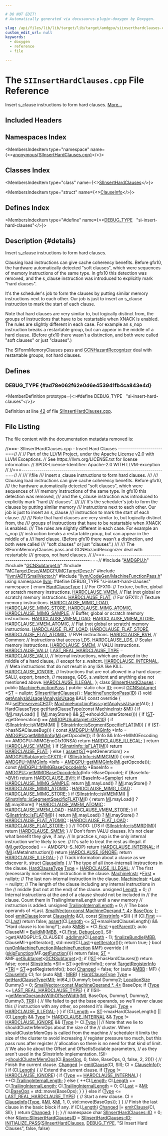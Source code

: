 ```yaml
---

# DO NOT EDIT!
# Automatically generated via docusaurus-plugin-doxygen by Doxygen.

slug: /api/files/lib/lib/target/lib/target/amdgpu/siinserthardclauses-cpp
custom_edit_url: null
keywords:
  - doxygen
  - reference
  - file

---
```





# The `SIInsertHardClauses.cpp` File Reference

<DoxygenPage pluginConfig={pluginConfig}>

Insert s&#95;clause instructions to form hard clauses. <a href="#details">More...</a>

## Included Headers

<IncludesList>
<IncludesListItem
  filePath="AMDGPU.h"
  permalink="/docs/api/files/lib/lib/target/lib/target/amdgpu/amdgpu-h"
  isLocal="true" />
<IncludesListItem
  filePath="GCNSubtarget.h"
  permalink="/docs/api/files/lib/lib/target/lib/target/amdgpu/gcnsubtarget-h"
  isLocal="true" />
<IncludesListItem
  filePath="MCTargetDesc/AMDGPUMCTargetDesc.h"
  permalink="/docs/api/files/lib/lib/target/lib/target/amdgpu/lib/target/amdgpu/mctargetdesc/amdgpumctargetdesc-h"
  isLocal="true" />
<IncludesListItem
  filePath="llvm/ADT/SmallVector.h"
  permalink="/docs/api/files/include/include/llvm/include/llvm/adt/smallvector-h"
  isLocal="true" />
<IncludesListItem
  filePath="llvm/CodeGen/MachineFunctionPass.h"
  permalink="/docs/api/files/include/include/llvm/include/llvm/codegen/machinefunctionpass-h"
  isLocal="true" />
</IncludesList>

## Namespaces Index

<MembersIndex>

<MembersIndexItem
  type="namespace"
  name={<><a href="/docs/api/namespaces/anonymous-siinserthardclauses-cpp-">anonymous&#123;SIInsertHardClauses.cpp&#125;</a></>}>
</MembersIndexItem>

</MembersIndex>

## Classes Index

<MembersIndex>

<MembersIndexItem
  type="class"
  name={<><a href="/docs/api/classes/anonymous-namespace-siinserthardclauses-cpp-/siinserthardclauses">SIInsertHardClauses</a></>}>
</MembersIndexItem>

<MembersIndexItem
  type="struct"
  name={<><a href="/docs/api/structs/anonymous-namespace-siinserthardclauses-cpp-/siinserthardclauses/clauseinfo">ClauseInfo</a></>}>
</MembersIndexItem>

</MembersIndex>

## Defines Index

<MembersIndex>

<MembersIndexItem
  type="#define"
  name={<><a href="#ad78e062f62e0d6e453941fb4ca843e4d">DEBUG&#95;TYPE</a>&nbsp;&nbsp;&nbsp;&quot;si-insert-hard-clauses&quot;</>}>
</MembersIndexItem>

</MembersIndex>

## Description {#details}

Insert s&#95;clause instructions to form hard clauses.

Clausing load instructions can give cache coherency benefits. Before gfx10, the hardware automatically detected &quot;soft clauses&quot;, which were sequences of memory instructions of the same type. In gfx10 this detection was removed, and the s&#95;clause instruction was introduced to explicitly mark &quot;hard
clauses&quot;.

It&#39;s the scheduler&#39;s job to form the clauses by putting similar memory instructions next to each other. Our job is just to insert an s&#95;clause instruction to mark the start of each clause.

Note that hard clauses are very similar to, but logically distinct from, the groups of instructions that have to be restartable when XNACK is enabled. The rules are slightly different in each case. For example an s&#95;nop instruction breaks a restartable group, but can appear in the middle of a hard clause. (Before gfx10 there wasn&#39;t a distinction, and both were called &quot;soft clauses&quot; or just &quot;clauses&quot;.)

The SIFormMemoryClauses pass and <a href="/docs/api/classes/llvm/gcnhazardrecognizer">GCNHazardRecognizer</a> deal with restartable groups, not hard clauses.

<SectionDefinition>

## Defines

### DEBUG&#95;TYPE {#ad78e062f62e0d6e453941fb4ca843e4d}

<MemberDefinition
  prototype={<>#define DEBUG&#95;TYPE&nbsp;&nbsp;&nbsp;&quot;si-insert-hard-clauses&quot;</>}>

Definition at line <a href="#l00042">42</a> of file <a href="/docs/api/files/lib/lib/target/lib/target/amdgpu/siinserthardclauses-cpp">SIInsertHardClauses.cpp</a>.
</MemberDefinition>

</SectionDefinition>

## File Listing

The file content with the documentation metadata removed is:

<ProgramListing>

<Link id="l00001" /><CodeLine lineNumber="1"><Highlight kind="comment">//===- SIInsertHardClauses.cpp - Insert Hard Clauses ----------------------===//</Highlight><Highlight kind="normal"></Highlight></CodeLine>
<Link id="l00002" /><CodeLine lineNumber="2"><Highlight kind="normal"></Highlight><Highlight kind="comment">//</Highlight><Highlight kind="normal"></Highlight></CodeLine>
<Link id="l00003" /><CodeLine lineNumber="3"><Highlight kind="normal"></Highlight><Highlight kind="comment">// Part of the LLVM Project, under the Apache License v2.0 with LLVM Exceptions.</Highlight><Highlight kind="normal"></Highlight></CodeLine>
<Link id="l00004" /><CodeLine lineNumber="4"><Highlight kind="normal"></Highlight><Highlight kind="comment">// See https://llvm.org/LICENSE.txt for license information.</Highlight><Highlight kind="normal"></Highlight></CodeLine>
<Link id="l00005" /><CodeLine lineNumber="5"><Highlight kind="normal"></Highlight><Highlight kind="comment">// SPDX-License-Identifier: Apache-2.0 WITH LLVM-exception</Highlight><Highlight kind="normal"></Highlight></CodeLine>
<Link id="l00006" /><CodeLine lineNumber="6"><Highlight kind="normal"></Highlight><Highlight kind="comment">//</Highlight><Highlight kind="normal"></Highlight></CodeLine>
<Link id="l00007" /><CodeLine lineNumber="7"><Highlight kind="normal"></Highlight><Highlight kind="comment">//===----------------------------------------------------------------------===//</Highlight><Highlight kind="normal"></Highlight></CodeLine>
<Link id="l00008" /><CodeLine lineNumber="8"><Highlight kind="normal"></Highlight><Highlight kind="comment">//</Highlight><Highlight kind="comment"></Highlight></CodeLine>
<Link id="l00009" /><CodeLine lineNumber="9"><Highlight kind="comment">/// \\file</Highlight></CodeLine>
<Link id="l00010" /><CodeLine lineNumber="10"><Highlight kind="comment">/// Insert s&#95;clause instructions to form hard clauses.</Highlight></CodeLine>
<Link id="l00011" /><CodeLine lineNumber="11"><Highlight kind="comment">///</Highlight></CodeLine>
<Link id="l00012" /><CodeLine lineNumber="12"><Highlight kind="comment">/// Clausing load instructions can give cache coherency benefits. Before gfx10,</Highlight></CodeLine>
<Link id="l00013" /><CodeLine lineNumber="13"><Highlight kind="comment">/// the hardware automatically detected &quot;soft clauses&quot;, which were sequences of</Highlight></CodeLine>
<Link id="l00014" /><CodeLine lineNumber="14"><Highlight kind="comment">/// memory instructions of the same type. In gfx10 this detection was removed,</Highlight></CodeLine>
<Link id="l00015" /><CodeLine lineNumber="15"><Highlight kind="comment">/// and the s&#95;clause instruction was introduced to explicitly mark &quot;hard</Highlight></CodeLine>
<Link id="l00016" /><CodeLine lineNumber="16"><Highlight kind="comment">/// clauses&quot;.</Highlight></CodeLine>
<Link id="l00017" /><CodeLine lineNumber="17"><Highlight kind="comment">///</Highlight></CodeLine>
<Link id="l00018" /><CodeLine lineNumber="18"><Highlight kind="comment">/// It&#39;s the scheduler&#39;s job to form the clauses by putting similar memory</Highlight></CodeLine>
<Link id="l00019" /><CodeLine lineNumber="19"><Highlight kind="comment">/// instructions next to each other. Our job is just to insert an s&#95;clause</Highlight></CodeLine>
<Link id="l00020" /><CodeLine lineNumber="20"><Highlight kind="comment">/// instruction to mark the start of each clause.</Highlight></CodeLine>
<Link id="l00021" /><CodeLine lineNumber="21"><Highlight kind="comment">///</Highlight></CodeLine>
<Link id="l00022" /><CodeLine lineNumber="22"><Highlight kind="comment">/// Note that hard clauses are very similar to, but logically distinct from, the</Highlight></CodeLine>
<Link id="l00023" /><CodeLine lineNumber="23"><Highlight kind="comment">/// groups of instructions that have to be restartable when XNACK is enabled.</Highlight></CodeLine>
<Link id="l00024" /><CodeLine lineNumber="24"><Highlight kind="comment">/// The rules are slightly different in each case. For example an s&#95;nop</Highlight></CodeLine>
<Link id="l00025" /><CodeLine lineNumber="25"><Highlight kind="comment">/// instruction breaks a restartable group, but can appear in the middle of a</Highlight></CodeLine>
<Link id="l00026" /><CodeLine lineNumber="26"><Highlight kind="comment">/// hard clause. (Before gfx10 there wasn&#39;t a distinction, and both were called</Highlight></CodeLine>
<Link id="l00027" /><CodeLine lineNumber="27"><Highlight kind="comment">/// &quot;soft clauses&quot; or just &quot;clauses&quot;.)</Highlight></CodeLine>
<Link id="l00028" /><CodeLine lineNumber="28"><Highlight kind="comment">///</Highlight></CodeLine>
<Link id="l00029" /><CodeLine lineNumber="29"><Highlight kind="comment">/// The SIFormMemoryClauses pass and GCNHazardRecognizer deal with restartable</Highlight></CodeLine>
<Link id="l00030" /><CodeLine lineNumber="30"><Highlight kind="comment">/// groups, not hard clauses.</Highlight><Highlight kind="normal"></Highlight></CodeLine>
<Link id="l00031" /><CodeLine lineNumber="31"><Highlight kind="normal"></Highlight><Highlight kind="comment">//</Highlight><Highlight kind="normal"></Highlight></CodeLine>
<Link id="l00032" /><CodeLine lineNumber="32"><Highlight kind="normal"></Highlight><Highlight kind="comment">//===----------------------------------------------------------------------===//</Highlight><Highlight kind="normal"></Highlight></CodeLine>
<Link id="l00033" /><CodeLine lineNumber="33"><Highlight kind="normal"></Highlight></CodeLine>
<Link id="l00034" /><CodeLine lineNumber="34"><Highlight kind="normal"></Highlight><Highlight kind="preprocessor">#include &quot;<a href="/docs/api/files/lib/lib/target/lib/target/amdgpu/amdgpu-h">AMDGPU.h</a>&quot;</Highlight><Highlight kind="normal"></Highlight></CodeLine>
<Link id="l00035" /><CodeLine lineNumber="35"><Highlight kind="normal"></Highlight><Highlight kind="preprocessor">#include &quot;<a href="/docs/api/files/lib/lib/target/lib/target/amdgpu/gcnsubtarget-h">GCNSubtarget.h</a>&quot;</Highlight><Highlight kind="normal"></Highlight></CodeLine>
<Link id="l00036" /><CodeLine lineNumber="36"><Highlight kind="normal"></Highlight><Highlight kind="preprocessor">#include &quot;<a href="/docs/api/files/lib/lib/target/lib/target/amdgpu/lib/target/amdgpu/mctargetdesc/amdgpumctargetdesc-h">MCTargetDesc/AMDGPUMCTargetDesc.h</a>&quot;</Highlight><Highlight kind="normal"></Highlight></CodeLine>
<Link id="l00037" /><CodeLine lineNumber="37"><Highlight kind="normal"></Highlight><Highlight kind="preprocessor">#include &quot;<a href="/docs/api/files/include/include/llvm/include/llvm/adt/smallvector-h">llvm/ADT/SmallVector.h</a>&quot;</Highlight><Highlight kind="normal"></Highlight></CodeLine>
<Link id="l00038" /><CodeLine lineNumber="38"><Highlight kind="normal"></Highlight><Highlight kind="preprocessor">#include &quot;<a href="/docs/api/files/include/include/llvm/include/llvm/codegen/machinefunctionpass-h">llvm/CodeGen/MachineFunctionPass.h</a>&quot;</Highlight><Highlight kind="normal"></Highlight></CodeLine>
<Link id="l00039" /><CodeLine lineNumber="39"><Highlight kind="normal"></Highlight></CodeLine>
<Link id="l00040" /><CodeLine lineNumber="40"><Highlight kind="normal"></Highlight><Highlight kind="keyword">using namespace </Highlight><Highlight kind="normal"><a href="/docs/api/namespaces/llvm">llvm</a>;</Highlight></CodeLine>
<Link id="l00041" /><CodeLine lineNumber="41"><Highlight kind="normal"></Highlight></CodeLine>
<Link id="l00042" /><CodeLine lineNumber="42" lineLink="#ad78e062f62e0d6e453941fb4ca843e4d"><Highlight kind="normal"></Highlight><Highlight kind="preprocessor">#define DEBUG&#95;TYPE &quot;si-insert-hard-clauses&quot;</Highlight><Highlight kind="normal"></Highlight></CodeLine>
<Link id="l00043" /><CodeLine lineNumber="43"><Highlight kind="normal"></Highlight></CodeLine>
<Link id="l00044" /><CodeLine lineNumber="44" lineLink="/docs/api/namespaces/anonymous-siinserthardclauses-cpp-"><Highlight kind="normal"></Highlight><Highlight kind="keyword">namespace </Highlight><Highlight kind="normal">&#123;</Highlight></CodeLine>
<Link id="l00045" /><CodeLine lineNumber="45"><Highlight kind="normal"></Highlight></CodeLine>
<Link id="l00046" /><CodeLine lineNumber="46" lineLink="/docs/api/namespaces/anonymous-siinserthardclauses-cpp-/#a05f3bd1f05d10f71d36966379038c069"><Highlight kind="normal"></Highlight><Highlight kind="keyword">enum</Highlight><Highlight kind="normal"> <a href="/docs/api/namespaces/anonymous-siinserthardclauses-cpp-/#a05f3bd1f05d10f71d36966379038c069">HardClauseType</a> &#123;</Highlight></CodeLine>
<Link id="l00047" /><CodeLine lineNumber="47"><Highlight kind="normal">  </Highlight><Highlight kind="comment">// For GFX10:</Highlight><Highlight kind="normal"></Highlight></CodeLine>
<Link id="l00048" /><CodeLine lineNumber="48"><Highlight kind="normal"></Highlight></CodeLine>
<Link id="l00049" /><CodeLine lineNumber="49"><Highlight kind="normal">  </Highlight><Highlight kind="comment">// Texture, buffer, global or scratch memory instructions.</Highlight><Highlight kind="normal"></Highlight></CodeLine>
<Link id="l00050" /><CodeLine lineNumber="50" lineLink="/docs/api/namespaces/anonymous-siinserthardclauses-cpp-/#a05f3bd1f05d10f71d36966379038c069a83b1919d3ea219e494e166eed0a62507"><Highlight kind="normal">  <a href="/docs/api/namespaces/anonymous-siinserthardclauses-cpp-/#a05f3bd1f05d10f71d36966379038c069a83b1919d3ea219e494e166eed0a62507">HARDCLAUSE&#95;VMEM</a>,</Highlight></CodeLine>
<Link id="l00051" /><CodeLine lineNumber="51"><Highlight kind="normal">  </Highlight><Highlight kind="comment">// Flat (not global or scratch) memory instructions.</Highlight><Highlight kind="normal"></Highlight></CodeLine>
<Link id="l00052" /><CodeLine lineNumber="52" lineLink="/docs/api/namespaces/anonymous-siinserthardclauses-cpp-/#a05f3bd1f05d10f71d36966379038c069a2048a0d417f5ca118585aa677108a1f6"><Highlight kind="normal">  <a href="/docs/api/namespaces/anonymous-siinserthardclauses-cpp-/#a05f3bd1f05d10f71d36966379038c069a2048a0d417f5ca118585aa677108a1f6">HARDCLAUSE&#95;FLAT</a>,</Highlight></CodeLine>
<Link id="l00053" /><CodeLine lineNumber="53"><Highlight kind="normal"></Highlight></CodeLine>
<Link id="l00054" /><CodeLine lineNumber="54"><Highlight kind="normal">  </Highlight><Highlight kind="comment">// For GFX11:</Highlight><Highlight kind="normal"></Highlight></CodeLine>
<Link id="l00055" /><CodeLine lineNumber="55"><Highlight kind="normal"></Highlight></CodeLine>
<Link id="l00056" /><CodeLine lineNumber="56"><Highlight kind="normal">  </Highlight><Highlight kind="comment">// Texture memory instructions.</Highlight><Highlight kind="normal"></Highlight></CodeLine>
<Link id="l00057" /><CodeLine lineNumber="57" lineLink="/docs/api/namespaces/anonymous-siinserthardclauses-cpp-/#a05f3bd1f05d10f71d36966379038c069a87e689d02037e6e22319a88e6cf48630"><Highlight kind="normal">  <a href="/docs/api/namespaces/anonymous-siinserthardclauses-cpp-/#a05f3bd1f05d10f71d36966379038c069a87e689d02037e6e22319a88e6cf48630">HARDCLAUSE&#95;MIMG&#95;LOAD</a>,</Highlight></CodeLine>
<Link id="l00058" /><CodeLine lineNumber="58" lineLink="/docs/api/namespaces/anonymous-siinserthardclauses-cpp-/#a05f3bd1f05d10f71d36966379038c069ad64067111248180877730cbba70fb666"><Highlight kind="normal">  <a href="/docs/api/namespaces/anonymous-siinserthardclauses-cpp-/#a05f3bd1f05d10f71d36966379038c069ad64067111248180877730cbba70fb666">HARDCLAUSE&#95;MIMG&#95;STORE</a>,</Highlight></CodeLine>
<Link id="l00059" /><CodeLine lineNumber="59" lineLink="/docs/api/namespaces/anonymous-siinserthardclauses-cpp-/#a05f3bd1f05d10f71d36966379038c069ae21a976d427e10ea065829c3f536c159"><Highlight kind="normal">  <a href="/docs/api/namespaces/anonymous-siinserthardclauses-cpp-/#a05f3bd1f05d10f71d36966379038c069ae21a976d427e10ea065829c3f536c159">HARDCLAUSE&#95;MIMG&#95;ATOMIC</a>,</Highlight></CodeLine>
<Link id="l00060" /><CodeLine lineNumber="60" lineLink="/docs/api/namespaces/anonymous-siinserthardclauses-cpp-/#a05f3bd1f05d10f71d36966379038c069a9dbe1ee4adb05da41676cbdcb2bd839c"><Highlight kind="normal">  <a href="/docs/api/namespaces/anonymous-siinserthardclauses-cpp-/#a05f3bd1f05d10f71d36966379038c069a9dbe1ee4adb05da41676cbdcb2bd839c">HARDCLAUSE&#95;MIMG&#95;SAMPLE</a>,</Highlight></CodeLine>
<Link id="l00061" /><CodeLine lineNumber="61"><Highlight kind="normal">  </Highlight><Highlight kind="comment">// Buffer, global or scratch memory instructions.</Highlight><Highlight kind="normal"></Highlight></CodeLine>
<Link id="l00062" /><CodeLine lineNumber="62" lineLink="/docs/api/namespaces/anonymous-siinserthardclauses-cpp-/#a05f3bd1f05d10f71d36966379038c069aba6f61d790b25012f8962eaf02b58828"><Highlight kind="normal">  <a href="/docs/api/namespaces/anonymous-siinserthardclauses-cpp-/#a05f3bd1f05d10f71d36966379038c069aba6f61d790b25012f8962eaf02b58828">HARDCLAUSE&#95;VMEM&#95;LOAD</a>,</Highlight></CodeLine>
<Link id="l00063" /><CodeLine lineNumber="63" lineLink="/docs/api/namespaces/anonymous-siinserthardclauses-cpp-/#a05f3bd1f05d10f71d36966379038c069a640c5815611ac5e01e14c7756e400dc4"><Highlight kind="normal">  <a href="/docs/api/namespaces/anonymous-siinserthardclauses-cpp-/#a05f3bd1f05d10f71d36966379038c069a640c5815611ac5e01e14c7756e400dc4">HARDCLAUSE&#95;VMEM&#95;STORE</a>,</Highlight></CodeLine>
<Link id="l00064" /><CodeLine lineNumber="64" lineLink="/docs/api/namespaces/anonymous-siinserthardclauses-cpp-/#a05f3bd1f05d10f71d36966379038c069acc5b88fae0184e29515afa49857aea0b"><Highlight kind="normal">  <a href="/docs/api/namespaces/anonymous-siinserthardclauses-cpp-/#a05f3bd1f05d10f71d36966379038c069acc5b88fae0184e29515afa49857aea0b">HARDCLAUSE&#95;VMEM&#95;ATOMIC</a>,</Highlight></CodeLine>
<Link id="l00065" /><CodeLine lineNumber="65"><Highlight kind="normal">  </Highlight><Highlight kind="comment">// Flat (not global or scratch) memory instructions.</Highlight><Highlight kind="normal"></Highlight></CodeLine>
<Link id="l00066" /><CodeLine lineNumber="66" lineLink="/docs/api/namespaces/anonymous-siinserthardclauses-cpp-/#a05f3bd1f05d10f71d36966379038c069ad7f93e83f48b8eff8cc5034211751168"><Highlight kind="normal">  <a href="/docs/api/namespaces/anonymous-siinserthardclauses-cpp-/#a05f3bd1f05d10f71d36966379038c069ad7f93e83f48b8eff8cc5034211751168">HARDCLAUSE&#95;FLAT&#95;LOAD</a>,</Highlight></CodeLine>
<Link id="l00067" /><CodeLine lineNumber="67" lineLink="/docs/api/namespaces/anonymous-siinserthardclauses-cpp-/#a05f3bd1f05d10f71d36966379038c069abbb43b3b8e5e6bb7e44ddf57e1479ee8"><Highlight kind="normal">  <a href="/docs/api/namespaces/anonymous-siinserthardclauses-cpp-/#a05f3bd1f05d10f71d36966379038c069abbb43b3b8e5e6bb7e44ddf57e1479ee8">HARDCLAUSE&#95;FLAT&#95;STORE</a>,</Highlight></CodeLine>
<Link id="l00068" /><CodeLine lineNumber="68" lineLink="/docs/api/namespaces/anonymous-siinserthardclauses-cpp-/#a05f3bd1f05d10f71d36966379038c069a31e12b3d5d143c73c795c28ee862455e"><Highlight kind="normal">  <a href="/docs/api/namespaces/anonymous-siinserthardclauses-cpp-/#a05f3bd1f05d10f71d36966379038c069a31e12b3d5d143c73c795c28ee862455e">HARDCLAUSE&#95;FLAT&#95;ATOMIC</a>,</Highlight></CodeLine>
<Link id="l00069" /><CodeLine lineNumber="69"><Highlight kind="normal">  </Highlight><Highlight kind="comment">// BVH instructions.</Highlight><Highlight kind="normal"></Highlight></CodeLine>
<Link id="l00070" /><CodeLine lineNumber="70" lineLink="/docs/api/namespaces/anonymous-siinserthardclauses-cpp-/#a05f3bd1f05d10f71d36966379038c069a297f1ff83f801be031a1ae6ed417b24c"><Highlight kind="normal">  <a href="/docs/api/namespaces/anonymous-siinserthardclauses-cpp-/#a05f3bd1f05d10f71d36966379038c069a297f1ff83f801be031a1ae6ed417b24c">HARDCLAUSE&#95;BVH</a>,</Highlight></CodeLine>
<Link id="l00071" /><CodeLine lineNumber="71"><Highlight kind="normal"></Highlight></CodeLine>
<Link id="l00072" /><CodeLine lineNumber="72"><Highlight kind="normal">  </Highlight><Highlight kind="comment">// Common:</Highlight><Highlight kind="normal"></Highlight></CodeLine>
<Link id="l00073" /><CodeLine lineNumber="73"><Highlight kind="normal"></Highlight></CodeLine>
<Link id="l00074" /><CodeLine lineNumber="74"><Highlight kind="normal">  </Highlight><Highlight kind="comment">// Instructions that access LDS.</Highlight><Highlight kind="normal"></Highlight></CodeLine>
<Link id="l00075" /><CodeLine lineNumber="75" lineLink="/docs/api/namespaces/anonymous-siinserthardclauses-cpp-/#a05f3bd1f05d10f71d36966379038c069adce9eb878dc1bda8effc496d27b67fba"><Highlight kind="normal">  <a href="/docs/api/namespaces/anonymous-siinserthardclauses-cpp-/#a05f3bd1f05d10f71d36966379038c069adce9eb878dc1bda8effc496d27b67fba">HARDCLAUSE&#95;LDS</a>,</Highlight></CodeLine>
<Link id="l00076" /><CodeLine lineNumber="76"><Highlight kind="normal">  </Highlight><Highlight kind="comment">// Scalar memory instructions.</Highlight><Highlight kind="normal"></Highlight></CodeLine>
<Link id="l00077" /><CodeLine lineNumber="77" lineLink="/docs/api/namespaces/anonymous-siinserthardclauses-cpp-/#a05f3bd1f05d10f71d36966379038c069acacf443c4f72d8ee8fdf0b1c52b771f0"><Highlight kind="normal">  <a href="/docs/api/namespaces/anonymous-siinserthardclauses-cpp-/#a05f3bd1f05d10f71d36966379038c069acacf443c4f72d8ee8fdf0b1c52b771f0">HARDCLAUSE&#95;SMEM</a>,</Highlight></CodeLine>
<Link id="l00078" /><CodeLine lineNumber="78"><Highlight kind="normal">  </Highlight><Highlight kind="comment">// VALU instructions.</Highlight><Highlight kind="normal"></Highlight></CodeLine>
<Link id="l00079" /><CodeLine lineNumber="79" lineLink="/docs/api/namespaces/anonymous-siinserthardclauses-cpp-/#a05f3bd1f05d10f71d36966379038c069ad6f5686d4a5239d6c0cf49f0a54b4763"><Highlight kind="normal">  <a href="/docs/api/namespaces/anonymous-siinserthardclauses-cpp-/#a05f3bd1f05d10f71d36966379038c069ad6f5686d4a5239d6c0cf49f0a54b4763">HARDCLAUSE&#95;VALU</a>,</Highlight></CodeLine>
<Link id="l00080" /><CodeLine lineNumber="80" lineLink="/docs/api/namespaces/anonymous-siinserthardclauses-cpp-/#a05f3bd1f05d10f71d36966379038c069a864a2b458251ad286c4eb3769fe46efa"><Highlight kind="normal">  <a href="/docs/api/namespaces/anonymous-siinserthardclauses-cpp-/#a05f3bd1f05d10f71d36966379038c069a864a2b458251ad286c4eb3769fe46efa">LAST&#95;REAL&#95;HARDCLAUSE&#95;TYPE</a> = <a href="/docs/api/namespaces/anonymous-siinserthardclauses-cpp-/#a05f3bd1f05d10f71d36966379038c069ad6f5686d4a5239d6c0cf49f0a54b4763">HARDCLAUSE&#95;VALU</a>,</Highlight></CodeLine>
<Link id="l00081" /><CodeLine lineNumber="81"><Highlight kind="normal"></Highlight></CodeLine>
<Link id="l00082" /><CodeLine lineNumber="82"><Highlight kind="normal">  </Highlight><Highlight kind="comment">// Internal instructions, which are allowed in the middle of a hard clause,</Highlight><Highlight kind="normal"></Highlight></CodeLine>
<Link id="l00083" /><CodeLine lineNumber="83"><Highlight kind="normal">  </Highlight><Highlight kind="comment">// except for s&#95;waitcnt.</Highlight><Highlight kind="normal"></Highlight></CodeLine>
<Link id="l00084" /><CodeLine lineNumber="84" lineLink="/docs/api/namespaces/anonymous-siinserthardclauses-cpp-/#a05f3bd1f05d10f71d36966379038c069ab10feb7cd6ab6000a34957e10296bd8c"><Highlight kind="normal">  <a href="/docs/api/namespaces/anonymous-siinserthardclauses-cpp-/#a05f3bd1f05d10f71d36966379038c069ab10feb7cd6ab6000a34957e10296bd8c">HARDCLAUSE&#95;INTERNAL</a>,</Highlight></CodeLine>
<Link id="l00085" /><CodeLine lineNumber="85"><Highlight kind="normal">  </Highlight><Highlight kind="comment">// Meta instructions that do not result in any ISA like KILL.</Highlight><Highlight kind="normal"></Highlight></CodeLine>
<Link id="l00086" /><CodeLine lineNumber="86" lineLink="/docs/api/namespaces/anonymous-siinserthardclauses-cpp-/#a05f3bd1f05d10f71d36966379038c069a161c9387aef0690f84572531f07239bd"><Highlight kind="normal">  <a href="/docs/api/namespaces/anonymous-siinserthardclauses-cpp-/#a05f3bd1f05d10f71d36966379038c069a161c9387aef0690f84572531f07239bd">HARDCLAUSE&#95;IGNORE</a>,</Highlight></CodeLine>
<Link id="l00087" /><CodeLine lineNumber="87"><Highlight kind="normal">  </Highlight><Highlight kind="comment">// Instructions that are not allowed in a hard clause: SALU, export, branch,</Highlight><Highlight kind="normal"></Highlight></CodeLine>
<Link id="l00088" /><CodeLine lineNumber="88"><Highlight kind="normal">  </Highlight><Highlight kind="comment">// message, GDS, s&#95;waitcnt and anything else not mentioned above.</Highlight><Highlight kind="normal"></Highlight></CodeLine>
<Link id="l00089" /><CodeLine lineNumber="89" lineLink="/docs/api/namespaces/anonymous-siinserthardclauses-cpp-/#a05f3bd1f05d10f71d36966379038c069aa5be04416de1c7632343fd7d93b37d4d"><Highlight kind="normal">  <a href="/docs/api/namespaces/anonymous-siinserthardclauses-cpp-/#a05f3bd1f05d10f71d36966379038c069aa5be04416de1c7632343fd7d93b37d4d">HARDCLAUSE&#95;ILLEGAL</a>,</Highlight></CodeLine>
<Link id="l00090" /><CodeLine lineNumber="90"><Highlight kind="normal">&#125;;</Highlight></CodeLine>
<Link id="l00091" /><CodeLine lineNumber="91"><Highlight kind="normal"></Highlight></CodeLine>
<Link id="l00092" /><CodeLine lineNumber="92" lineLink="/docs/api/classes/anonymous-namespace-siinserthardclauses-cpp-/siinserthardclauses"><Highlight kind="normal"></Highlight><Highlight kind="keyword">class </Highlight><Highlight kind="normal"><a href="/docs/api/classes/anonymous-namespace-siinserthardclauses-cpp-/siinserthardclauses/#adf3ebefc71e2c76b471b71ec7ef5d2e7">SIInsertHardClauses</a> : </Highlight><Highlight kind="keyword">public</Highlight><Highlight kind="normal"> <a href="/docs/api/classes/llvm/machinefunctionpass/#a29c81d2386f4a727c6d33413807530c8">MachineFunctionPass</a> &#123;</Highlight></CodeLine>
<Link id="l00093" /><CodeLine lineNumber="93"><Highlight kind="normal"></Highlight><Highlight kind="keyword">public</Highlight><Highlight kind="normal">:</Highlight></CodeLine>
<Link id="l00094" /><CodeLine lineNumber="94" lineLink="/docs/api/classes/anonymous-namespace-siinserthardclauses-cpp-/siinserthardclauses/#a04b2541bf242d9ab3c96bf2b02544880"><Highlight kind="normal">  </Highlight><Highlight kind="keyword">static</Highlight><Highlight kind="normal"> </Highlight><Highlight kind="keywordtype">char</Highlight><Highlight kind="normal"> <a href="/docs/api/classes/anonymous-namespace-siinserthardclauses-cpp-/siinserthardclauses/#a04b2541bf242d9ab3c96bf2b02544880">ID</a>;</Highlight></CodeLine>
<Link id="l00095" /><CodeLine lineNumber="95" lineLink="/docs/api/classes/anonymous-namespace-siinserthardclauses-cpp-/siinserthardclauses/#afdd1c4e7a7b1c4becde4df5ca8fd424f"><Highlight kind="normal">  </Highlight><Highlight kind="keyword">const</Highlight><Highlight kind="normal"> <a href="/docs/api/classes/llvm/gcnsubtarget">GCNSubtarget</a> &#42;<a href="/docs/api/classes/anonymous-namespace-siinserthardclauses-cpp-/siinserthardclauses/#afdd1c4e7a7b1c4becde4df5ca8fd424f">ST</a> = </Highlight><Highlight kind="keyword">nullptr</Highlight><Highlight kind="normal">;</Highlight></CodeLine>
<Link id="l00096" /><CodeLine lineNumber="96"><Highlight kind="normal"></Highlight></CodeLine>
<Link id="l00097" /><CodeLine lineNumber="97" lineLink="/docs/api/classes/anonymous-namespace-siinserthardclauses-cpp-/siinserthardclauses/#adf3ebefc71e2c76b471b71ec7ef5d2e7"><Highlight kind="normal">  <a href="/docs/api/classes/anonymous-namespace-siinserthardclauses-cpp-/siinserthardclauses/#adf3ebefc71e2c76b471b71ec7ef5d2e7">SIInsertHardClauses</a>() : <a href="/docs/api/classes/llvm/machinefunctionpass/#a29c81d2386f4a727c6d33413807530c8">MachineFunctionPass</a>(<a href="/docs/api/classes/anonymous-namespace-siinserthardclauses-cpp-/siinserthardclauses/#a04b2541bf242d9ab3c96bf2b02544880">ID</a>) &#123;&#125;</Highlight></CodeLine>
<Link id="l00098" /><CodeLine lineNumber="98"><Highlight kind="normal"></Highlight></CodeLine>
<Link id="l00099" /><CodeLine lineNumber="99" lineLink="/docs/api/classes/anonymous-namespace-siinserthardclauses-cpp-/siinserthardclauses/#a7bb312e7b09ff030930708b97628fa7f"><Highlight kind="normal">  </Highlight><Highlight kind="keywordtype">void</Highlight><Highlight kind="normal"> <a href="/docs/api/classes/anonymous-namespace-siinserthardclauses-cpp-/siinserthardclauses/#a7bb312e7b09ff030930708b97628fa7f">getAnalysisUsage</a>(<a href="/docs/api/classes/llvm/analysisusage">AnalysisUsage</a> &amp;AU)</Highlight><Highlight kind="keyword"> const override </Highlight><Highlight kind="normal">&#123;</Highlight></CodeLine>
<Link id="l00100" /><CodeLine lineNumber="100"><Highlight kind="normal">    AU.<a href="/docs/api/classes/llvm/analysisusage/#af11a6ebf7ab3c388234cb6d5378439a3">setPreservesCFG</a>();</Highlight></CodeLine>
<Link id="l00101" /><CodeLine lineNumber="101"><Highlight kind="normal">    <a href="/docs/api/classes/llvm/machinefunctionpass/#a864fd57b4304ef933b3281d0ef85a88e">MachineFunctionPass::getAnalysisUsage</a>(AU);</Highlight></CodeLine>
<Link id="l00102" /><CodeLine lineNumber="102"><Highlight kind="normal">  &#125;</Highlight></CodeLine>
<Link id="l00103" /><CodeLine lineNumber="103"><Highlight kind="normal"></Highlight></CodeLine>
<Link id="l00104" /><CodeLine lineNumber="104" lineLink="/docs/api/classes/anonymous-namespace-siinserthardclauses-cpp-/siinserthardclauses/#a10d3dc29c5b795204cec9fe33433f1cc"><Highlight kind="normal">  <a href="/docs/api/namespaces/anonymous-siinserthardclauses-cpp-/#a05f3bd1f05d10f71d36966379038c069">HardClauseType</a> <a href="/docs/api/classes/anonymous-namespace-siinserthardclauses-cpp-/siinserthardclauses/#a10d3dc29c5b795204cec9fe33433f1cc">getHardClauseType</a>(</Highlight><Highlight kind="keyword">const</Highlight><Highlight kind="normal"> <a href="/docs/api/classes/llvm/machineinstr">MachineInstr</a> &amp;<a href="/docs/api/files/lib/lib/codegen/lib/codegen/globalisel/irtranslator-cpp/#abe44dfdea65b4f7e11e0a608ab708b76">MI</a>) &#123;</Highlight></CodeLine>
<Link id="l00105" /><CodeLine lineNumber="105"><Highlight kind="normal">    </Highlight><Highlight kind="keywordflow">if</Highlight><Highlight kind="normal"> (<a href="/docs/api/files/lib/lib/codegen/lib/codegen/globalisel/irtranslator-cpp/#abe44dfdea65b4f7e11e0a608ab708b76">MI</a>.mayLoad() || (<a href="/docs/api/files/lib/lib/codegen/lib/codegen/globalisel/irtranslator-cpp/#abe44dfdea65b4f7e11e0a608ab708b76">MI</a>.mayStore() &amp;&amp; <a href="/docs/api/classes/anonymous-namespace-siinserthardclauses-cpp-/siinserthardclauses/#afdd1c4e7a7b1c4becde4df5ca8fd424f">ST</a>-&gt;shouldClusterStores())) &#123;</Highlight></CodeLine>
<Link id="l00106" /><CodeLine lineNumber="106"><Highlight kind="normal">      </Highlight><Highlight kind="keywordflow">if</Highlight><Highlight kind="normal"> (<a href="/docs/api/classes/anonymous-namespace-siinserthardclauses-cpp-/siinserthardclauses/#afdd1c4e7a7b1c4becde4df5ca8fd424f">ST</a>-&gt;getGeneration() == <a href="/docs/api/classes/llvm/amdgpusubtarget/#a53c0ee4138bfbf9e0410a65e0eaa36e2a0a29519a2da61e1cf78d898e26fef446">AMDGPUSubtarget::GFX10</a>) &#123;</Highlight></CodeLine>
<Link id="l00107" /><CodeLine lineNumber="107"><Highlight kind="normal">        </Highlight><Highlight kind="keywordflow">if</Highlight><Highlight kind="normal"> (<a href="/docs/api/classes/llvm/siinstrinfo/#a08b830059090a1bb27b14e1e524fdb46">SIInstrInfo::isVMEM</a>(<a href="/docs/api/files/lib/lib/codegen/lib/codegen/globalisel/irtranslator-cpp/#abe44dfdea65b4f7e11e0a608ab708b76">MI</a>) || <a href="/docs/api/classes/llvm/siinstrinfo/#a8ed947ddafde5421d3f771f43f9c04d1">SIInstrInfo::isSegmentSpecificFLAT</a>(<a href="/docs/api/files/lib/lib/codegen/lib/codegen/globalisel/irtranslator-cpp/#abe44dfdea65b4f7e11e0a608ab708b76">MI</a>)) &#123;</Highlight></CodeLine>
<Link id="l00108" /><CodeLine lineNumber="108"><Highlight kind="normal">          </Highlight><Highlight kind="keywordflow">if</Highlight><Highlight kind="normal"> (<a href="/docs/api/classes/anonymous-namespace-siinserthardclauses-cpp-/siinserthardclauses/#afdd1c4e7a7b1c4becde4df5ca8fd424f">ST</a>-&gt;hasNSAClauseBug()) &#123;</Highlight></CodeLine>
<Link id="l00109" /><CodeLine lineNumber="109"><Highlight kind="normal">            </Highlight><Highlight kind="keyword">const</Highlight><Highlight kind="normal"> <a href="/docs/api/structs/llvm/amdgpu/mimginfo">AMDGPU::MIMGInfo</a> &#42;Info = <a href="/docs/api/namespaces/llvm/amdgpu/#a0b5b29d1275f84b9e530fd2419cc03ac">AMDGPU::getMIMGInfo</a>(<a href="/docs/api/files/lib/lib/codegen/lib/codegen/globalisel/irtranslator-cpp/#abe44dfdea65b4f7e11e0a608ab708b76">MI</a>.getOpcode());</Highlight></CodeLine>
<Link id="l00110" /><CodeLine lineNumber="110"><Highlight kind="normal">            </Highlight><Highlight kind="keywordflow">if</Highlight><Highlight kind="normal"> (Info &amp;&amp; Info-&gt;MIMGEncoding == AMDGPU::MIMGEncGfx10NSA)</Highlight></CodeLine>
<Link id="l00111" /><CodeLine lineNumber="111"><Highlight kind="normal">              </Highlight><Highlight kind="keywordflow">return</Highlight><Highlight kind="normal"> <a href="/docs/api/namespaces/anonymous-siinserthardclauses-cpp-/#a05f3bd1f05d10f71d36966379038c069aa5be04416de1c7632343fd7d93b37d4d">HARDCLAUSE&#95;ILLEGAL</a>;</Highlight></CodeLine>
<Link id="l00112" /><CodeLine lineNumber="112"><Highlight kind="normal">          &#125;</Highlight></CodeLine>
<Link id="l00113" /><CodeLine lineNumber="113"><Highlight kind="normal">          </Highlight><Highlight kind="keywordflow">return</Highlight><Highlight kind="normal"> <a href="/docs/api/namespaces/anonymous-siinserthardclauses-cpp-/#a05f3bd1f05d10f71d36966379038c069a83b1919d3ea219e494e166eed0a62507">HARDCLAUSE&#95;VMEM</a>;</Highlight></CodeLine>
<Link id="l00114" /><CodeLine lineNumber="114"><Highlight kind="normal">        &#125;</Highlight></CodeLine>
<Link id="l00115" /><CodeLine lineNumber="115"><Highlight kind="normal">        </Highlight><Highlight kind="keywordflow">if</Highlight><Highlight kind="normal"> (<a href="/docs/api/classes/llvm/siinstrinfo/#adc3333d2d5974f4068df84f8706fc7d2">SIInstrInfo::isFLAT</a>(<a href="/docs/api/files/lib/lib/codegen/lib/codegen/globalisel/irtranslator-cpp/#abe44dfdea65b4f7e11e0a608ab708b76">MI</a>))</Highlight></CodeLine>
<Link id="l00116" /><CodeLine lineNumber="116"><Highlight kind="normal">          </Highlight><Highlight kind="keywordflow">return</Highlight><Highlight kind="normal"> <a href="/docs/api/namespaces/anonymous-siinserthardclauses-cpp-/#a05f3bd1f05d10f71d36966379038c069a2048a0d417f5ca118585aa677108a1f6">HARDCLAUSE&#95;FLAT</a>;</Highlight></CodeLine>
<Link id="l00117" /><CodeLine lineNumber="117"><Highlight kind="normal">      &#125; </Highlight><Highlight kind="keywordflow">else</Highlight><Highlight kind="normal"> &#123;</Highlight></CodeLine>
<Link id="l00118" /><CodeLine lineNumber="118"><Highlight kind="normal">        <a href="/docs/api/files/lib/lib/target/lib/target/amdgpu/silowercontrolflow-cpp/#a4868c5d81c5ccc98c47aeab6244346a0">assert</a>(<a href="/docs/api/classes/anonymous-namespace-siinserthardclauses-cpp-/siinserthardclauses/#afdd1c4e7a7b1c4becde4df5ca8fd424f">ST</a>-&gt;getGeneration() &gt;= <a href="/docs/api/classes/llvm/amdgpusubtarget/#a53c0ee4138bfbf9e0410a65e0eaa36e2afee0105d2e947dda0884cc47a33c93b7">AMDGPUSubtarget::GFX11</a>);</Highlight></CodeLine>
<Link id="l00119" /><CodeLine lineNumber="119"><Highlight kind="normal">        </Highlight><Highlight kind="keywordflow">if</Highlight><Highlight kind="normal"> (<a href="/docs/api/classes/llvm/siinstrinfo/#abdcf600002fd489c76924f2ec4f4fc0f">SIInstrInfo::isMIMG</a>(<a href="/docs/api/files/lib/lib/codegen/lib/codegen/globalisel/irtranslator-cpp/#abe44dfdea65b4f7e11e0a608ab708b76">MI</a>)) &#123;</Highlight></CodeLine>
<Link id="l00120" /><CodeLine lineNumber="120"><Highlight kind="normal">          </Highlight><Highlight kind="keyword">const</Highlight><Highlight kind="normal"> <a href="/docs/api/structs/llvm/amdgpu/mimginfo">AMDGPU::MIMGInfo</a> &#42;Info = <a href="/docs/api/namespaces/llvm/amdgpu/#a0b5b29d1275f84b9e530fd2419cc03ac">AMDGPU::getMIMGInfo</a>(<a href="/docs/api/files/lib/lib/codegen/lib/codegen/globalisel/irtranslator-cpp/#abe44dfdea65b4f7e11e0a608ab708b76">MI</a>.getOpcode());</Highlight></CodeLine>
<Link id="l00121" /><CodeLine lineNumber="121"><Highlight kind="normal">          </Highlight><Highlight kind="keyword">const</Highlight><Highlight kind="normal"> <a href="/docs/api/structs/llvm/amdgpu/mimgbaseopcodeinfo">AMDGPU::MIMGBaseOpcodeInfo</a> &#42;BaseInfo =</Highlight></CodeLine>
<Link id="l00122" /><CodeLine lineNumber="122"><Highlight kind="normal">              <a href="/docs/api/namespaces/llvm/amdgpu/#ae1884e3318cb1f8a4465b1b4bd4d9827">AMDGPU::getMIMGBaseOpcodeInfo</a>(Info-&gt;BaseOpcode);</Highlight></CodeLine>
<Link id="l00123" /><CodeLine lineNumber="123"><Highlight kind="normal">          </Highlight><Highlight kind="keywordflow">if</Highlight><Highlight kind="normal"> (BaseInfo-&gt;<a href="/docs/api/structs/llvm/amdgpu/mimgbaseopcodeinfo/#ae568e3885ff86491cfec37106f83d1c7">BVH</a>)</Highlight></CodeLine>
<Link id="l00124" /><CodeLine lineNumber="124"><Highlight kind="normal">            </Highlight><Highlight kind="keywordflow">return</Highlight><Highlight kind="normal"> <a href="/docs/api/namespaces/anonymous-siinserthardclauses-cpp-/#a05f3bd1f05d10f71d36966379038c069a297f1ff83f801be031a1ae6ed417b24c">HARDCLAUSE&#95;BVH</a>;</Highlight></CodeLine>
<Link id="l00125" /><CodeLine lineNumber="125"><Highlight kind="normal">          </Highlight><Highlight kind="keywordflow">if</Highlight><Highlight kind="normal"> (BaseInfo-&gt;<a href="/docs/api/structs/llvm/amdgpu/mimgbaseopcodeinfo/#a48ae3b8db545c374ea470b0d856e302f">Sampler</a>)</Highlight></CodeLine>
<Link id="l00126" /><CodeLine lineNumber="126"><Highlight kind="normal">            </Highlight><Highlight kind="keywordflow">return</Highlight><Highlight kind="normal"> <a href="/docs/api/namespaces/anonymous-siinserthardclauses-cpp-/#a05f3bd1f05d10f71d36966379038c069a9dbe1ee4adb05da41676cbdcb2bd839c">HARDCLAUSE&#95;MIMG&#95;SAMPLE</a>;</Highlight></CodeLine>
<Link id="l00127" /><CodeLine lineNumber="127"><Highlight kind="normal">          </Highlight><Highlight kind="keywordflow">return</Highlight><Highlight kind="normal"> <a href="/docs/api/files/lib/lib/codegen/lib/codegen/globalisel/irtranslator-cpp/#abe44dfdea65b4f7e11e0a608ab708b76">MI</a>.mayLoad() ? <a href="/docs/api/files/lib/lib/codegen/lib/codegen/globalisel/irtranslator-cpp/#abe44dfdea65b4f7e11e0a608ab708b76">MI</a>.mayStore() ? <a href="/docs/api/namespaces/anonymous-siinserthardclauses-cpp-/#a05f3bd1f05d10f71d36966379038c069ae21a976d427e10ea065829c3f536c159">HARDCLAUSE&#95;MIMG&#95;ATOMIC</a></Highlight></CodeLine>
<Link id="l00128" /><CodeLine lineNumber="128"><Highlight kind="normal">                                              : <a href="/docs/api/namespaces/anonymous-siinserthardclauses-cpp-/#a05f3bd1f05d10f71d36966379038c069a87e689d02037e6e22319a88e6cf48630">HARDCLAUSE&#95;MIMG&#95;LOAD</a></Highlight></CodeLine>
<Link id="l00129" /><CodeLine lineNumber="129"><Highlight kind="normal">                              : <a href="/docs/api/namespaces/anonymous-siinserthardclauses-cpp-/#a05f3bd1f05d10f71d36966379038c069ad64067111248180877730cbba70fb666">HARDCLAUSE&#95;MIMG&#95;STORE</a>;</Highlight></CodeLine>
<Link id="l00130" /><CodeLine lineNumber="130"><Highlight kind="normal">        &#125;</Highlight></CodeLine>
<Link id="l00131" /><CodeLine lineNumber="131"><Highlight kind="normal">        </Highlight><Highlight kind="keywordflow">if</Highlight><Highlight kind="normal"> (<a href="/docs/api/classes/llvm/siinstrinfo/#a08b830059090a1bb27b14e1e524fdb46">SIInstrInfo::isVMEM</a>(<a href="/docs/api/files/lib/lib/codegen/lib/codegen/globalisel/irtranslator-cpp/#abe44dfdea65b4f7e11e0a608ab708b76">MI</a>) || <a href="/docs/api/classes/llvm/siinstrinfo/#a8ed947ddafde5421d3f771f43f9c04d1">SIInstrInfo::isSegmentSpecificFLAT</a>(<a href="/docs/api/files/lib/lib/codegen/lib/codegen/globalisel/irtranslator-cpp/#abe44dfdea65b4f7e11e0a608ab708b76">MI</a>)) &#123;</Highlight></CodeLine>
<Link id="l00132" /><CodeLine lineNumber="132"><Highlight kind="normal">          </Highlight><Highlight kind="keywordflow">return</Highlight><Highlight kind="normal"> <a href="/docs/api/files/lib/lib/codegen/lib/codegen/globalisel/irtranslator-cpp/#abe44dfdea65b4f7e11e0a608ab708b76">MI</a>.mayLoad() ? <a href="/docs/api/files/lib/lib/codegen/lib/codegen/globalisel/irtranslator-cpp/#abe44dfdea65b4f7e11e0a608ab708b76">MI</a>.mayStore() ? <a href="/docs/api/namespaces/anonymous-siinserthardclauses-cpp-/#a05f3bd1f05d10f71d36966379038c069acc5b88fae0184e29515afa49857aea0b">HARDCLAUSE&#95;VMEM&#95;ATOMIC</a></Highlight></CodeLine>
<Link id="l00133" /><CodeLine lineNumber="133"><Highlight kind="normal">                                              : <a href="/docs/api/namespaces/anonymous-siinserthardclauses-cpp-/#a05f3bd1f05d10f71d36966379038c069aba6f61d790b25012f8962eaf02b58828">HARDCLAUSE&#95;VMEM&#95;LOAD</a></Highlight></CodeLine>
<Link id="l00134" /><CodeLine lineNumber="134"><Highlight kind="normal">                              : <a href="/docs/api/namespaces/anonymous-siinserthardclauses-cpp-/#a05f3bd1f05d10f71d36966379038c069a640c5815611ac5e01e14c7756e400dc4">HARDCLAUSE&#95;VMEM&#95;STORE</a>;</Highlight></CodeLine>
<Link id="l00135" /><CodeLine lineNumber="135"><Highlight kind="normal">        &#125;</Highlight></CodeLine>
<Link id="l00136" /><CodeLine lineNumber="136"><Highlight kind="normal">        </Highlight><Highlight kind="keywordflow">if</Highlight><Highlight kind="normal"> (<a href="/docs/api/classes/llvm/siinstrinfo/#adc3333d2d5974f4068df84f8706fc7d2">SIInstrInfo::isFLAT</a>(<a href="/docs/api/files/lib/lib/codegen/lib/codegen/globalisel/irtranslator-cpp/#abe44dfdea65b4f7e11e0a608ab708b76">MI</a>)) &#123;</Highlight></CodeLine>
<Link id="l00137" /><CodeLine lineNumber="137"><Highlight kind="normal">          </Highlight><Highlight kind="keywordflow">return</Highlight><Highlight kind="normal"> <a href="/docs/api/files/lib/lib/codegen/lib/codegen/globalisel/irtranslator-cpp/#abe44dfdea65b4f7e11e0a608ab708b76">MI</a>.mayLoad() ? <a href="/docs/api/files/lib/lib/codegen/lib/codegen/globalisel/irtranslator-cpp/#abe44dfdea65b4f7e11e0a608ab708b76">MI</a>.mayStore() ? <a href="/docs/api/namespaces/anonymous-siinserthardclauses-cpp-/#a05f3bd1f05d10f71d36966379038c069a31e12b3d5d143c73c795c28ee862455e">HARDCLAUSE&#95;FLAT&#95;ATOMIC</a></Highlight></CodeLine>
<Link id="l00138" /><CodeLine lineNumber="138"><Highlight kind="normal">                                              : <a href="/docs/api/namespaces/anonymous-siinserthardclauses-cpp-/#a05f3bd1f05d10f71d36966379038c069ad7f93e83f48b8eff8cc5034211751168">HARDCLAUSE&#95;FLAT&#95;LOAD</a></Highlight></CodeLine>
<Link id="l00139" /><CodeLine lineNumber="139"><Highlight kind="normal">                              : <a href="/docs/api/namespaces/anonymous-siinserthardclauses-cpp-/#a05f3bd1f05d10f71d36966379038c069abbb43b3b8e5e6bb7e44ddf57e1479ee8">HARDCLAUSE&#95;FLAT&#95;STORE</a>;</Highlight></CodeLine>
<Link id="l00140" /><CodeLine lineNumber="140"><Highlight kind="normal">        &#125;</Highlight></CodeLine>
<Link id="l00141" /><CodeLine lineNumber="141"><Highlight kind="normal">      &#125;</Highlight></CodeLine>
<Link id="l00142" /><CodeLine lineNumber="142"><Highlight kind="normal">      </Highlight><Highlight kind="comment">// TODO: LDS</Highlight><Highlight kind="normal"></Highlight></CodeLine>
<Link id="l00143" /><CodeLine lineNumber="143"><Highlight kind="normal">      </Highlight><Highlight kind="keywordflow">if</Highlight><Highlight kind="normal"> (<a href="/docs/api/classes/llvm/siinstrinfo/#a1c990a34866f377751f50f112cef61bc">SIInstrInfo::isSMRD</a>(<a href="/docs/api/files/lib/lib/codegen/lib/codegen/globalisel/irtranslator-cpp/#abe44dfdea65b4f7e11e0a608ab708b76">MI</a>))</Highlight></CodeLine>
<Link id="l00144" /><CodeLine lineNumber="144"><Highlight kind="normal">        </Highlight><Highlight kind="keywordflow">return</Highlight><Highlight kind="normal"> <a href="/docs/api/namespaces/anonymous-siinserthardclauses-cpp-/#a05f3bd1f05d10f71d36966379038c069acacf443c4f72d8ee8fdf0b1c52b771f0">HARDCLAUSE&#95;SMEM</a>;</Highlight></CodeLine>
<Link id="l00145" /><CodeLine lineNumber="145"><Highlight kind="normal">    &#125;</Highlight></CodeLine>
<Link id="l00146" /><CodeLine lineNumber="146"><Highlight kind="normal"></Highlight></CodeLine>
<Link id="l00147" /><CodeLine lineNumber="147"><Highlight kind="normal">    </Highlight><Highlight kind="comment">// Don&#39;t form VALU clauses. It&#39;s not clear what benefit they give, if any.</Highlight><Highlight kind="normal"></Highlight></CodeLine>
<Link id="l00148" /><CodeLine lineNumber="148"><Highlight kind="normal"></Highlight></CodeLine>
<Link id="l00149" /><CodeLine lineNumber="149"><Highlight kind="normal">    </Highlight><Highlight kind="comment">// In practice s&#95;nop is the only internal instruction we&#39;re likely to see.</Highlight><Highlight kind="normal"></Highlight></CodeLine>
<Link id="l00150" /><CodeLine lineNumber="150"><Highlight kind="normal">    </Highlight><Highlight kind="comment">// It&#39;s safe to treat the rest as illegal.</Highlight><Highlight kind="normal"></Highlight></CodeLine>
<Link id="l00151" /><CodeLine lineNumber="151"><Highlight kind="normal">    </Highlight><Highlight kind="keywordflow">if</Highlight><Highlight kind="normal"> (<a href="/docs/api/files/lib/lib/codegen/lib/codegen/globalisel/irtranslator-cpp/#abe44dfdea65b4f7e11e0a608ab708b76">MI</a>.getOpcode() == AMDGPU::S&#95;NOP)</Highlight></CodeLine>
<Link id="l00152" /><CodeLine lineNumber="152"><Highlight kind="normal">      </Highlight><Highlight kind="keywordflow">return</Highlight><Highlight kind="normal"> <a href="/docs/api/namespaces/anonymous-siinserthardclauses-cpp-/#a05f3bd1f05d10f71d36966379038c069ab10feb7cd6ab6000a34957e10296bd8c">HARDCLAUSE&#95;INTERNAL</a>;</Highlight></CodeLine>
<Link id="l00153" /><CodeLine lineNumber="153"><Highlight kind="normal">    </Highlight><Highlight kind="keywordflow">if</Highlight><Highlight kind="normal"> (<a href="/docs/api/files/lib/lib/codegen/lib/codegen/globalisel/irtranslator-cpp/#abe44dfdea65b4f7e11e0a608ab708b76">MI</a>.isMetaInstruction())</Highlight></CodeLine>
<Link id="l00154" /><CodeLine lineNumber="154"><Highlight kind="normal">      </Highlight><Highlight kind="keywordflow">return</Highlight><Highlight kind="normal"> <a href="/docs/api/namespaces/anonymous-siinserthardclauses-cpp-/#a05f3bd1f05d10f71d36966379038c069a161c9387aef0690f84572531f07239bd">HARDCLAUSE&#95;IGNORE</a>;</Highlight></CodeLine>
<Link id="l00155" /><CodeLine lineNumber="155"><Highlight kind="normal">    </Highlight><Highlight kind="keywordflow">return</Highlight><Highlight kind="normal"> <a href="/docs/api/namespaces/anonymous-siinserthardclauses-cpp-/#a05f3bd1f05d10f71d36966379038c069aa5be04416de1c7632343fd7d93b37d4d">HARDCLAUSE&#95;ILLEGAL</a>;</Highlight></CodeLine>
<Link id="l00156" /><CodeLine lineNumber="156"><Highlight kind="normal">  &#125;</Highlight></CodeLine>
<Link id="l00157" /><CodeLine lineNumber="157"><Highlight kind="normal"></Highlight></CodeLine>
<Link id="l00158" /><CodeLine lineNumber="158"><Highlight kind="normal">  </Highlight><Highlight kind="comment">// Track information about a clause as we discover it.</Highlight><Highlight kind="normal"></Highlight></CodeLine>
<Link id="l00159" /><CodeLine lineNumber="159" lineLink="/docs/api/structs/anonymous-namespace-siinserthardclauses-cpp-/siinserthardclauses/clauseinfo"><Highlight kind="normal">  </Highlight><Highlight kind="keyword">struct </Highlight><Highlight kind="normal"><a href="/docs/api/structs/anonymous-namespace-siinserthardclauses-cpp-/siinserthardclauses/clauseinfo">ClauseInfo</a> &#123;</Highlight></CodeLine>
<Link id="l00160" /><CodeLine lineNumber="160"><Highlight kind="normal">    </Highlight><Highlight kind="comment">// The type of all (non-internal) instructions in the clause.</Highlight><Highlight kind="normal"></Highlight></CodeLine>
<Link id="l00161" /><CodeLine lineNumber="161" lineLink="/docs/api/structs/anonymous-namespace-siinserthardclauses-cpp-/siinserthardclauses/clauseinfo/#a8756be0eec6dd68e52f250497ce43aa0"><Highlight kind="normal">    <a href="/docs/api/namespaces/anonymous-siinserthardclauses-cpp-/#a05f3bd1f05d10f71d36966379038c069">HardClauseType</a> <a href="/docs/api/structs/anonymous-namespace-siinserthardclauses-cpp-/siinserthardclauses/clauseinfo/#a8756be0eec6dd68e52f250497ce43aa0">Type</a> = <a href="/docs/api/namespaces/anonymous-siinserthardclauses-cpp-/#a05f3bd1f05d10f71d36966379038c069aa5be04416de1c7632343fd7d93b37d4d">HARDCLAUSE&#95;ILLEGAL</a>;</Highlight></CodeLine>
<Link id="l00162" /><CodeLine lineNumber="162"><Highlight kind="normal">    </Highlight><Highlight kind="comment">// The first (necessarily non-internal) instruction in the clause.</Highlight><Highlight kind="normal"></Highlight></CodeLine>
<Link id="l00163" /><CodeLine lineNumber="163" lineLink="/docs/api/structs/anonymous-namespace-siinserthardclauses-cpp-/siinserthardclauses/clauseinfo/#aedcb208b69428c3f1d6aeed2150d46bc"><Highlight kind="normal">    <a href="/docs/api/classes/llvm/machineinstr">MachineInstr</a> &#42;<a href="/docs/api/structs/anonymous-namespace-siinserthardclauses-cpp-/siinserthardclauses/clauseinfo/#aedcb208b69428c3f1d6aeed2150d46bc">First</a> = </Highlight><Highlight kind="keyword">nullptr</Highlight><Highlight kind="normal">;</Highlight></CodeLine>
<Link id="l00164" /><CodeLine lineNumber="164"><Highlight kind="normal">    </Highlight><Highlight kind="comment">// The last non-internal instruction in the clause.</Highlight><Highlight kind="normal"></Highlight></CodeLine>
<Link id="l00165" /><CodeLine lineNumber="165" lineLink="/docs/api/structs/anonymous-namespace-siinserthardclauses-cpp-/siinserthardclauses/clauseinfo/#a8b2c54a90de8f029d4331b5048522bd4"><Highlight kind="normal">    <a href="/docs/api/classes/llvm/machineinstr">MachineInstr</a> &#42;<a href="/docs/api/structs/anonymous-namespace-siinserthardclauses-cpp-/siinserthardclauses/clauseinfo/#a8b2c54a90de8f029d4331b5048522bd4">Last</a> = </Highlight><Highlight kind="keyword">nullptr</Highlight><Highlight kind="normal">;</Highlight></CodeLine>
<Link id="l00166" /><CodeLine lineNumber="166"><Highlight kind="normal">    </Highlight><Highlight kind="comment">// The length of the clause including any internal instructions in the</Highlight><Highlight kind="normal"></Highlight></CodeLine>
<Link id="l00167" /><CodeLine lineNumber="167"><Highlight kind="normal">    </Highlight><Highlight kind="comment">// middle (but not at the end) of the clause.</Highlight><Highlight kind="normal"></Highlight></CodeLine>
<Link id="l00168" /><CodeLine lineNumber="168" lineLink="/docs/api/structs/anonymous-namespace-siinserthardclauses-cpp-/siinserthardclauses/clauseinfo/#a8a2fbbe5c31e2244394c38df2453fd4b"><Highlight kind="normal">    </Highlight><Highlight kind="keywordtype">unsigned</Highlight><Highlight kind="normal"> <a href="/docs/api/structs/anonymous-namespace-siinserthardclauses-cpp-/siinserthardclauses/clauseinfo/#a8a2fbbe5c31e2244394c38df2453fd4b">Length</a> = 0;</Highlight></CodeLine>
<Link id="l00169" /><CodeLine lineNumber="169"><Highlight kind="normal">    </Highlight><Highlight kind="comment">// Internal instructions at the and of a clause should not be included in</Highlight><Highlight kind="normal"></Highlight></CodeLine>
<Link id="l00170" /><CodeLine lineNumber="170"><Highlight kind="normal">    </Highlight><Highlight kind="comment">// the clause. Count them in TrailingInternalLength until a new memory</Highlight><Highlight kind="normal"></Highlight></CodeLine>
<Link id="l00171" /><CodeLine lineNumber="171"><Highlight kind="normal">    </Highlight><Highlight kind="comment">// instruction is added.</Highlight><Highlight kind="normal"></Highlight></CodeLine>
<Link id="l00172" /><CodeLine lineNumber="172" lineLink="/docs/api/structs/anonymous-namespace-siinserthardclauses-cpp-/siinserthardclauses/clauseinfo/#a1fdbda7fa9415f7ed59027fc5ed9fb03"><Highlight kind="normal">    </Highlight><Highlight kind="keywordtype">unsigned</Highlight><Highlight kind="normal"> <a href="/docs/api/structs/anonymous-namespace-siinserthardclauses-cpp-/siinserthardclauses/clauseinfo/#a1fdbda7fa9415f7ed59027fc5ed9fb03">TrailingInternalLength</a> = 0;</Highlight></CodeLine>
<Link id="l00173" /><CodeLine lineNumber="173"><Highlight kind="normal">    </Highlight><Highlight kind="comment">// The base operands of &#42;Last.</Highlight><Highlight kind="normal"></Highlight></CodeLine>
<Link id="l00174" /><CodeLine lineNumber="174" lineLink="/docs/api/structs/anonymous-namespace-siinserthardclauses-cpp-/siinserthardclauses/clauseinfo/#ad49bf054ec85b06fe8908221b28ec038"><Highlight kind="normal">    <a href="/docs/api/classes/llvm/smallvector">SmallVector&lt;const MachineOperand &#42;, 4&gt;</a> <a href="/docs/api/structs/anonymous-namespace-siinserthardclauses-cpp-/siinserthardclauses/clauseinfo/#ad49bf054ec85b06fe8908221b28ec038">BaseOps</a>;</Highlight></CodeLine>
<Link id="l00175" /><CodeLine lineNumber="175"><Highlight kind="normal">  &#125;;</Highlight></CodeLine>
<Link id="l00176" /><CodeLine lineNumber="176"><Highlight kind="normal"></Highlight></CodeLine>
<Link id="l00177" /><CodeLine lineNumber="177" lineLink="/docs/api/classes/anonymous-namespace-siinserthardclauses-cpp-/siinserthardclauses/#afea2f73a2971b1c2238c0996efdb1201"><Highlight kind="normal">  </Highlight><Highlight kind="keywordtype">bool</Highlight><Highlight kind="normal"> <a href="/docs/api/classes/anonymous-namespace-siinserthardclauses-cpp-/siinserthardclauses/#afea2f73a2971b1c2238c0996efdb1201">emitClause</a>(</Highlight><Highlight kind="keyword">const</Highlight><Highlight kind="normal"> <a href="/docs/api/structs/anonymous-namespace-siinserthardclauses-cpp-/siinserthardclauses/clauseinfo">ClauseInfo</a> &amp;CI, </Highlight><Highlight kind="keyword">const</Highlight><Highlight kind="normal"> <a href="/docs/api/classes/llvm/siinstrinfo">SIInstrInfo</a> &#42;SII) &#123;</Highlight></CodeLine>
<Link id="l00178" /><CodeLine lineNumber="178"><Highlight kind="normal">    </Highlight><Highlight kind="keywordflow">if</Highlight><Highlight kind="normal"> (CI.<a href="/docs/api/structs/anonymous-namespace-siinserthardclauses-cpp-/siinserthardclauses/clauseinfo/#aedcb208b69428c3f1d6aeed2150d46bc">First</a> == CI.<a href="/docs/api/structs/anonymous-namespace-siinserthardclauses-cpp-/siinserthardclauses/clauseinfo/#a8b2c54a90de8f029d4331b5048522bd4">Last</a>)</Highlight></CodeLine>
<Link id="l00179" /><CodeLine lineNumber="179"><Highlight kind="normal">      </Highlight><Highlight kind="keywordflow">return</Highlight><Highlight kind="normal"> </Highlight><Highlight kind="keyword">false</Highlight><Highlight kind="normal">;</Highlight></CodeLine>
<Link id="l00180" /><CodeLine lineNumber="180"><Highlight kind="normal">    <a href="/docs/api/files/lib/lib/target/lib/target/amdgpu/silowercontrolflow-cpp/#a4868c5d81c5ccc98c47aeab6244346a0">assert</a>(CI.<a href="/docs/api/structs/anonymous-namespace-siinserthardclauses-cpp-/siinserthardclauses/clauseinfo/#a8a2fbbe5c31e2244394c38df2453fd4b">Length</a> &lt;= <a href="/docs/api/classes/anonymous-namespace-siinserthardclauses-cpp-/siinserthardclauses/#afdd1c4e7a7b1c4becde4df5ca8fd424f">ST</a>-&gt;maxHardClauseLength() &amp;&amp;</Highlight></CodeLine>
<Link id="l00181" /><CodeLine lineNumber="181"><Highlight kind="normal">           </Highlight><Highlight kind="stringliteral">&quot;Hard clause is too long!&quot;</Highlight><Highlight kind="normal">);</Highlight></CodeLine>
<Link id="l00182" /><CodeLine lineNumber="182"><Highlight kind="normal"></Highlight></CodeLine>
<Link id="l00183" /><CodeLine lineNumber="183"><Highlight kind="normal">    </Highlight><Highlight kind="keyword">auto</Highlight><Highlight kind="normal"> &amp;<a href="/docs/api/files/lib/lib/target/lib/target/arm/armslshardening-cpp/#a5958512eae2979bd2eb383977996a600">MBB</a> = &#42;CI.<a href="/docs/api/structs/anonymous-namespace-siinserthardclauses-cpp-/siinserthardclauses/clauseinfo/#aedcb208b69428c3f1d6aeed2150d46bc">First</a>-&gt;<a href="/docs/api/classes/llvm/machineinstr/#a1e855100f407ca4be098d0050be403b0">getParent</a>();</Highlight></CodeLine>
<Link id="l00184" /><CodeLine lineNumber="184"><Highlight kind="normal">    </Highlight><Highlight kind="keyword">auto</Highlight><Highlight kind="normal"> ClauseMI =</Highlight></CodeLine>
<Link id="l00185" /><CodeLine lineNumber="185"><Highlight kind="normal">        <a href="/docs/api/namespaces/llvm/#a17e04afcf0c5efeb0eb6a9a45287b5e4">BuildMI</a>(<a href="/docs/api/files/lib/lib/target/lib/target/arm/armslshardening-cpp/#a5958512eae2979bd2eb383977996a600">MBB</a>, &#42;CI.<a href="/docs/api/structs/anonymous-namespace-siinserthardclauses-cpp-/siinserthardclauses/clauseinfo/#aedcb208b69428c3f1d6aeed2150d46bc">First</a>, <a href="/docs/api/classes/llvm/debugloc">DebugLoc</a>(), SII-&gt;get(AMDGPU::S&#95;CLAUSE))</Highlight></CodeLine>
<Link id="l00186" /><CodeLine lineNumber="186"><Highlight kind="normal">            .<a href="/docs/api/classes/llvm/machineinstrbuilder/#a6c1f959947905135c7dd215b64957654">addImm</a>(CI.<a href="/docs/api/structs/anonymous-namespace-siinserthardclauses-cpp-/siinserthardclauses/clauseinfo/#a8a2fbbe5c31e2244394c38df2453fd4b">Length</a> - 1);</Highlight></CodeLine>
<Link id="l00187" /><CodeLine lineNumber="187"><Highlight kind="normal">    <a href="/docs/api/namespaces/llvm/#a077981b5798a5d7a95cec16ece863aeb">finalizeBundle</a>(<a href="/docs/api/files/lib/lib/target/lib/target/arm/armslshardening-cpp/#a5958512eae2979bd2eb383977996a600">MBB</a>, ClauseMI-&gt;getIterator(),</Highlight></CodeLine>
<Link id="l00188" /><CodeLine lineNumber="188"><Highlight kind="normal">                   std::next(CI.<a href="/docs/api/structs/anonymous-namespace-siinserthardclauses-cpp-/siinserthardclauses/clauseinfo/#a8b2c54a90de8f029d4331b5048522bd4">Last</a>-&gt;<a href="/docs/api/classes/llvm/ilist-node-impl/#af719fc783be6589465137d997701a432">getIterator</a>()));</Highlight></CodeLine>
<Link id="l00189" /><CodeLine lineNumber="189"><Highlight kind="normal">    </Highlight><Highlight kind="keywordflow">return</Highlight><Highlight kind="normal"> </Highlight><Highlight kind="keyword">true</Highlight><Highlight kind="normal">;</Highlight></CodeLine>
<Link id="l00190" /><CodeLine lineNumber="190"><Highlight kind="normal">  &#125;</Highlight></CodeLine>
<Link id="l00191" /><CodeLine lineNumber="191"><Highlight kind="normal"></Highlight></CodeLine>
<Link id="l00192" /><CodeLine lineNumber="192" lineLink="/docs/api/classes/anonymous-namespace-siinserthardclauses-cpp-/siinserthardclauses/#a014ee381e519aa7b2b38d66744faa5bb"><Highlight kind="normal">  </Highlight><Highlight kind="keywordtype">bool</Highlight><Highlight kind="normal"> <a href="/docs/api/classes/anonymous-namespace-siinserthardclauses-cpp-/siinserthardclauses/#a014ee381e519aa7b2b38d66744faa5bb">runOnMachineFunction</a>(<a href="/docs/api/classes/llvm/machinefunction">MachineFunction</a> &amp;MF)</Highlight><Highlight kind="keyword"> override </Highlight><Highlight kind="normal">&#123;</Highlight></CodeLine>
<Link id="l00193" /><CodeLine lineNumber="193"><Highlight kind="normal">    </Highlight><Highlight kind="keywordflow">if</Highlight><Highlight kind="normal"> (<a href="/docs/api/classes/llvm/functionpass/#af9f5f511d75e16f09a5520cb9444cfa8">skipFunction</a>(MF.<a href="/docs/api/classes/llvm/machinefunction/#a977ddce262de45c645be23d951066351">getFunction</a>()))</Highlight></CodeLine>
<Link id="l00194" /><CodeLine lineNumber="194"><Highlight kind="normal">      </Highlight><Highlight kind="keywordflow">return</Highlight><Highlight kind="normal"> </Highlight><Highlight kind="keyword">false</Highlight><Highlight kind="normal">;</Highlight></CodeLine>
<Link id="l00195" /><CodeLine lineNumber="195"><Highlight kind="normal"></Highlight></CodeLine>
<Link id="l00196" /><CodeLine lineNumber="196"><Highlight kind="normal">    <a href="/docs/api/classes/anonymous-namespace-siinserthardclauses-cpp-/siinserthardclauses/#afdd1c4e7a7b1c4becde4df5ca8fd424f">ST</a> = &amp;MF.<a href="/docs/api/classes/llvm/machinefunction/#a3825368aca2bc1550d173660df4da6a6">getSubtarget</a>&lt;<a href="/docs/api/classes/llvm/gcnsubtarget">GCNSubtarget</a>&gt;();</Highlight></CodeLine>
<Link id="l00197" /><CodeLine lineNumber="197"><Highlight kind="normal">    </Highlight><Highlight kind="keywordflow">if</Highlight><Highlight kind="normal"> (!<a href="/docs/api/classes/anonymous-namespace-siinserthardclauses-cpp-/siinserthardclauses/#afdd1c4e7a7b1c4becde4df5ca8fd424f">ST</a>-&gt;hasHardClauses())</Highlight></CodeLine>
<Link id="l00198" /><CodeLine lineNumber="198"><Highlight kind="normal">      </Highlight><Highlight kind="keywordflow">return</Highlight><Highlight kind="normal"> </Highlight><Highlight kind="keyword">false</Highlight><Highlight kind="normal">;</Highlight></CodeLine>
<Link id="l00199" /><CodeLine lineNumber="199"><Highlight kind="normal"></Highlight></CodeLine>
<Link id="l00200" /><CodeLine lineNumber="200"><Highlight kind="normal">    </Highlight><Highlight kind="keyword">const</Highlight><Highlight kind="normal"> <a href="/docs/api/classes/llvm/siinstrinfo">SIInstrInfo</a> &#42;SII = <a href="/docs/api/classes/anonymous-namespace-siinserthardclauses-cpp-/siinserthardclauses/#afdd1c4e7a7b1c4becde4df5ca8fd424f">ST</a>-&gt;getInstrInfo();</Highlight></CodeLine>
<Link id="l00201" /><CodeLine lineNumber="201"><Highlight kind="normal">    </Highlight><Highlight kind="keyword">const</Highlight><Highlight kind="normal"> <a href="/docs/api/classes/llvm/targetregisterinfo">TargetRegisterInfo</a> &#42;<a href="/docs/api/files/lib/lib/codegen/machinesink-cpp/#a0f36ed1bc17fc1aa97fe291c439a0698">TRI</a> = <a href="/docs/api/classes/anonymous-namespace-siinserthardclauses-cpp-/siinserthardclauses/#afdd1c4e7a7b1c4becde4df5ca8fd424f">ST</a>-&gt;getRegisterInfo();</Highlight></CodeLine>
<Link id="l00202" /><CodeLine lineNumber="202"><Highlight kind="normal"></Highlight></CodeLine>
<Link id="l00203" /><CodeLine lineNumber="203"><Highlight kind="normal">    </Highlight><Highlight kind="keywordtype">bool</Highlight><Highlight kind="normal"> <a href="/docs/api/groups/arcopt/#gaa57b1a4e6a1c79233913139635169cf1">Changed</a> = </Highlight><Highlight kind="keyword">false</Highlight><Highlight kind="normal">;</Highlight></CodeLine>
<Link id="l00204" /><CodeLine lineNumber="204"><Highlight kind="normal">    </Highlight><Highlight kind="keywordflow">for</Highlight><Highlight kind="normal"> (</Highlight><Highlight kind="keyword">auto</Highlight><Highlight kind="normal"> &amp;<a href="/docs/api/files/lib/lib/target/lib/target/arm/armslshardening-cpp/#a5958512eae2979bd2eb383977996a600">MBB</a> : MF) &#123;</Highlight></CodeLine>
<Link id="l00205" /><CodeLine lineNumber="205"><Highlight kind="normal">      <a href="/docs/api/structs/anonymous-namespace-siinserthardclauses-cpp-/siinserthardclauses/clauseinfo">ClauseInfo</a> CI;</Highlight></CodeLine>
<Link id="l00206" /><CodeLine lineNumber="206"><Highlight kind="normal">      </Highlight><Highlight kind="keywordflow">for</Highlight><Highlight kind="normal"> (</Highlight><Highlight kind="keyword">auto</Highlight><Highlight kind="normal"> &amp;<a href="/docs/api/files/lib/lib/codegen/lib/codegen/globalisel/irtranslator-cpp/#abe44dfdea65b4f7e11e0a608ab708b76">MI</a> : <a href="/docs/api/files/lib/lib/target/lib/target/arm/armslshardening-cpp/#a5958512eae2979bd2eb383977996a600">MBB</a>) &#123;</Highlight></CodeLine>
<Link id="l00207" /><CodeLine lineNumber="207"><Highlight kind="normal">        <a href="/docs/api/namespaces/anonymous-siinserthardclauses-cpp-/#a05f3bd1f05d10f71d36966379038c069">HardClauseType</a> <a href="/docs/api/classes/llvm/type">Type</a> = <a href="/docs/api/classes/anonymous-namespace-siinserthardclauses-cpp-/siinserthardclauses/#a10d3dc29c5b795204cec9fe33433f1cc">getHardClauseType</a>(<a href="/docs/api/files/lib/lib/codegen/lib/codegen/globalisel/irtranslator-cpp/#abe44dfdea65b4f7e11e0a608ab708b76">MI</a>);</Highlight></CodeLine>
<Link id="l00208" /><CodeLine lineNumber="208"><Highlight kind="normal"></Highlight></CodeLine>
<Link id="l00209" /><CodeLine lineNumber="209"><Highlight kind="normal">        int64&#95;t Dummy1;</Highlight></CodeLine>
<Link id="l00210" /><CodeLine lineNumber="210"><Highlight kind="normal">        </Highlight><Highlight kind="keywordtype">bool</Highlight><Highlight kind="normal"> Dummy2;</Highlight></CodeLine>
<Link id="l00211" /><CodeLine lineNumber="211"><Highlight kind="normal">        <a href="/docs/api/classes/llvm/locationsize">LocationSize</a> Dummy3 = 0;</Highlight></CodeLine>
<Link id="l00212" /><CodeLine lineNumber="212"><Highlight kind="normal">        <a href="/docs/api/classes/llvm/smallvector">SmallVector&lt;const MachineOperand &#42;, 4&gt;</a> BaseOps;</Highlight></CodeLine>
<Link id="l00213" /><CodeLine lineNumber="213"><Highlight kind="normal">        </Highlight><Highlight kind="keywordflow">if</Highlight><Highlight kind="normal"> (<a href="/docs/api/classes/llvm/type">Type</a> &lt;= <a href="/docs/api/namespaces/anonymous-siinserthardclauses-cpp-/#a05f3bd1f05d10f71d36966379038c069a864a2b458251ad286c4eb3769fe46efa">LAST&#95;REAL&#95;HARDCLAUSE&#95;TYPE</a>) &#123;</Highlight></CodeLine>
<Link id="l00214" /><CodeLine lineNumber="214"><Highlight kind="normal">          </Highlight><Highlight kind="keywordflow">if</Highlight><Highlight kind="normal"> (!SII-&gt;<a href="/docs/api/classes/llvm/siinstrinfo/#a0c826f5192676a1dfa8468a38b9ce1c3">getMemOperandsWithOffsetWidth</a>(<a href="/docs/api/files/lib/lib/codegen/lib/codegen/globalisel/irtranslator-cpp/#abe44dfdea65b4f7e11e0a608ab708b76">MI</a>, BaseOps, Dummy1, Dummy2,</Highlight></CodeLine>
<Link id="l00215" /><CodeLine lineNumber="215"><Highlight kind="normal">                                                  Dummy3, <a href="/docs/api/files/lib/lib/codegen/machinesink-cpp/#a0f36ed1bc17fc1aa97fe291c439a0698">TRI</a>)) &#123;</Highlight></CodeLine>
<Link id="l00216" /><CodeLine lineNumber="216"><Highlight kind="normal">            </Highlight><Highlight kind="comment">// We failed to get the base operands, so we&#39;ll never clause this</Highlight><Highlight kind="normal"></Highlight></CodeLine>
<Link id="l00217" /><CodeLine lineNumber="217"><Highlight kind="normal">            </Highlight><Highlight kind="comment">// instruction with any other, so pretend it&#39;s illegal.</Highlight><Highlight kind="normal"></Highlight></CodeLine>
<Link id="l00218" /><CodeLine lineNumber="218"><Highlight kind="normal">            <a href="/docs/api/classes/llvm/type">Type</a> = <a href="/docs/api/namespaces/anonymous-siinserthardclauses-cpp-/#a05f3bd1f05d10f71d36966379038c069aa5be04416de1c7632343fd7d93b37d4d">HARDCLAUSE&#95;ILLEGAL</a>;</Highlight></CodeLine>
<Link id="l00219" /><CodeLine lineNumber="219"><Highlight kind="normal">          &#125;</Highlight></CodeLine>
<Link id="l00220" /><CodeLine lineNumber="220"><Highlight kind="normal">        &#125;</Highlight></CodeLine>
<Link id="l00221" /><CodeLine lineNumber="221"><Highlight kind="normal"></Highlight></CodeLine>
<Link id="l00222" /><CodeLine lineNumber="222"><Highlight kind="normal">        </Highlight><Highlight kind="keywordflow">if</Highlight><Highlight kind="normal"> (CI.<a href="/docs/api/structs/anonymous-namespace-siinserthardclauses-cpp-/siinserthardclauses/clauseinfo/#a8a2fbbe5c31e2244394c38df2453fd4b">Length</a> == <a href="/docs/api/classes/anonymous-namespace-siinserthardclauses-cpp-/siinserthardclauses/#afdd1c4e7a7b1c4becde4df5ca8fd424f">ST</a>-&gt;maxHardClauseLength() ||</Highlight></CodeLine>
<Link id="l00223" /><CodeLine lineNumber="223"><Highlight kind="normal">            (CI.<a href="/docs/api/structs/anonymous-namespace-siinserthardclauses-cpp-/siinserthardclauses/clauseinfo/#a8a2fbbe5c31e2244394c38df2453fd4b">Length</a> &amp;&amp; <a href="/docs/api/classes/llvm/type">Type</a> != <a href="/docs/api/namespaces/anonymous-siinserthardclauses-cpp-/#a05f3bd1f05d10f71d36966379038c069ab10feb7cd6ab6000a34957e10296bd8c">HARDCLAUSE&#95;INTERNAL</a> &amp;&amp;</Highlight></CodeLine>
<Link id="l00224" /><CodeLine lineNumber="224"><Highlight kind="normal">             <a href="/docs/api/classes/llvm/type">Type</a> != <a href="/docs/api/namespaces/anonymous-siinserthardclauses-cpp-/#a05f3bd1f05d10f71d36966379038c069a161c9387aef0690f84572531f07239bd">HARDCLAUSE&#95;IGNORE</a> &amp;&amp;</Highlight></CodeLine>
<Link id="l00225" /><CodeLine lineNumber="225"><Highlight kind="normal">             (<a href="/docs/api/classes/llvm/type">Type</a> != CI.<a href="/docs/api/structs/anonymous-namespace-siinserthardclauses-cpp-/siinserthardclauses/clauseinfo/#a8756be0eec6dd68e52f250497ce43aa0">Type</a> ||</Highlight></CodeLine>
<Link id="l00226" /><CodeLine lineNumber="226"><Highlight kind="normal">              </Highlight><Highlight kind="comment">// Note that we lie to shouldClusterMemOps about the size of the</Highlight><Highlight kind="normal"></Highlight></CodeLine>
<Link id="l00227" /><CodeLine lineNumber="227"><Highlight kind="normal">              </Highlight><Highlight kind="comment">// cluster. When shouldClusterMemOps is called from the machine</Highlight><Highlight kind="normal"></Highlight></CodeLine>
<Link id="l00228" /><CodeLine lineNumber="228"><Highlight kind="normal">              </Highlight><Highlight kind="comment">// scheduler it limits the size of the cluster to avoid increasing</Highlight><Highlight kind="normal"></Highlight></CodeLine>
<Link id="l00229" /><CodeLine lineNumber="229"><Highlight kind="normal">              </Highlight><Highlight kind="comment">// register pressure too much, but this pass runs after register</Highlight><Highlight kind="normal"></Highlight></CodeLine>
<Link id="l00230" /><CodeLine lineNumber="230"><Highlight kind="normal">              </Highlight><Highlight kind="comment">// allocation so there is no need for that kind of limit.</Highlight><Highlight kind="normal"></Highlight></CodeLine>
<Link id="l00231" /><CodeLine lineNumber="231"><Highlight kind="normal">              </Highlight><Highlight kind="comment">// We also lie about the Offset and OffsetIsScalable parameters,</Highlight><Highlight kind="normal"></Highlight></CodeLine>
<Link id="l00232" /><CodeLine lineNumber="232"><Highlight kind="normal">              </Highlight><Highlight kind="comment">// as they aren&#39;t used in the SIInstrInfo implementation.</Highlight><Highlight kind="normal"></Highlight></CodeLine>
<Link id="l00233" /><CodeLine lineNumber="233"><Highlight kind="normal">              !SII-&gt;<a href="/docs/api/classes/llvm/siinstrinfo/#a48560701bbaa0465f8ef8d92874caaf0">shouldClusterMemOps</a>(CI.<a href="/docs/api/structs/anonymous-namespace-siinserthardclauses-cpp-/siinserthardclauses/clauseinfo/#ad49bf054ec85b06fe8908221b28ec038">BaseOps</a>, 0, </Highlight><Highlight kind="keyword">false</Highlight><Highlight kind="normal">, BaseOps, 0, </Highlight><Highlight kind="keyword">false</Highlight><Highlight kind="normal">,</Highlight></CodeLine>
<Link id="l00234" /><CodeLine lineNumber="234"><Highlight kind="normal">                                        2, 2)))) &#123;</Highlight></CodeLine>
<Link id="l00235" /><CodeLine lineNumber="235"><Highlight kind="normal">          </Highlight><Highlight kind="comment">// Finish the current clause.</Highlight><Highlight kind="normal"></Highlight></CodeLine>
<Link id="l00236" /><CodeLine lineNumber="236"><Highlight kind="normal">          <a href="/docs/api/groups/arcopt/#gaa57b1a4e6a1c79233913139635169cf1">Changed</a> |= <a href="/docs/api/classes/anonymous-namespace-siinserthardclauses-cpp-/siinserthardclauses/#afea2f73a2971b1c2238c0996efdb1201">emitClause</a>(CI, SII);</Highlight></CodeLine>
<Link id="l00237" /><CodeLine lineNumber="237"><Highlight kind="normal">          CI = <a href="/docs/api/structs/anonymous-namespace-siinserthardclauses-cpp-/siinserthardclauses/clauseinfo">ClauseInfo</a>();</Highlight></CodeLine>
<Link id="l00238" /><CodeLine lineNumber="238"><Highlight kind="normal">        &#125;</Highlight></CodeLine>
<Link id="l00239" /><CodeLine lineNumber="239"><Highlight kind="normal"></Highlight></CodeLine>
<Link id="l00240" /><CodeLine lineNumber="240"><Highlight kind="normal">        </Highlight><Highlight kind="keywordflow">if</Highlight><Highlight kind="normal"> (CI.<a href="/docs/api/structs/anonymous-namespace-siinserthardclauses-cpp-/siinserthardclauses/clauseinfo/#a8a2fbbe5c31e2244394c38df2453fd4b">Length</a>) &#123;</Highlight></CodeLine>
<Link id="l00241" /><CodeLine lineNumber="241"><Highlight kind="normal">          </Highlight><Highlight kind="comment">// Extend the current clause.</Highlight><Highlight kind="normal"></Highlight></CodeLine>
<Link id="l00242" /><CodeLine lineNumber="242"><Highlight kind="normal">          </Highlight><Highlight kind="keywordflow">if</Highlight><Highlight kind="normal"> (<a href="/docs/api/classes/llvm/type">Type</a> != <a href="/docs/api/namespaces/anonymous-siinserthardclauses-cpp-/#a05f3bd1f05d10f71d36966379038c069a161c9387aef0690f84572531f07239bd">HARDCLAUSE&#95;IGNORE</a>) &#123;</Highlight></CodeLine>
<Link id="l00243" /><CodeLine lineNumber="243"><Highlight kind="normal">            </Highlight><Highlight kind="keywordflow">if</Highlight><Highlight kind="normal"> (<a href="/docs/api/classes/llvm/type">Type</a> == <a href="/docs/api/namespaces/anonymous-siinserthardclauses-cpp-/#a05f3bd1f05d10f71d36966379038c069ab10feb7cd6ab6000a34957e10296bd8c">HARDCLAUSE&#95;INTERNAL</a>) &#123;</Highlight></CodeLine>
<Link id="l00244" /><CodeLine lineNumber="244"><Highlight kind="normal">              ++CI.<a href="/docs/api/structs/anonymous-namespace-siinserthardclauses-cpp-/siinserthardclauses/clauseinfo/#a1fdbda7fa9415f7ed59027fc5ed9fb03">TrailingInternalLength</a>;</Highlight></CodeLine>
<Link id="l00245" /><CodeLine lineNumber="245"><Highlight kind="normal">            &#125; </Highlight><Highlight kind="keywordflow">else</Highlight><Highlight kind="normal"> &#123;</Highlight></CodeLine>
<Link id="l00246" /><CodeLine lineNumber="246"><Highlight kind="normal">              ++CI.<a href="/docs/api/structs/anonymous-namespace-siinserthardclauses-cpp-/siinserthardclauses/clauseinfo/#a8a2fbbe5c31e2244394c38df2453fd4b">Length</a>;</Highlight></CodeLine>
<Link id="l00247" /><CodeLine lineNumber="247"><Highlight kind="normal">              CI.<a href="/docs/api/structs/anonymous-namespace-siinserthardclauses-cpp-/siinserthardclauses/clauseinfo/#a8a2fbbe5c31e2244394c38df2453fd4b">Length</a> += CI.<a href="/docs/api/structs/anonymous-namespace-siinserthardclauses-cpp-/siinserthardclauses/clauseinfo/#a1fdbda7fa9415f7ed59027fc5ed9fb03">TrailingInternalLength</a>;</Highlight></CodeLine>
<Link id="l00248" /><CodeLine lineNumber="248"><Highlight kind="normal">              CI.<a href="/docs/api/structs/anonymous-namespace-siinserthardclauses-cpp-/siinserthardclauses/clauseinfo/#a1fdbda7fa9415f7ed59027fc5ed9fb03">TrailingInternalLength</a> = 0;</Highlight></CodeLine>
<Link id="l00249" /><CodeLine lineNumber="249"><Highlight kind="normal">              CI.<a href="/docs/api/structs/anonymous-namespace-siinserthardclauses-cpp-/siinserthardclauses/clauseinfo/#a8b2c54a90de8f029d4331b5048522bd4">Last</a> = &amp;<a href="/docs/api/files/lib/lib/codegen/lib/codegen/globalisel/irtranslator-cpp/#abe44dfdea65b4f7e11e0a608ab708b76">MI</a>;</Highlight></CodeLine>
<Link id="l00250" /><CodeLine lineNumber="250"><Highlight kind="normal">              CI.<a href="/docs/api/structs/anonymous-namespace-siinserthardclauses-cpp-/siinserthardclauses/clauseinfo/#ad49bf054ec85b06fe8908221b28ec038">BaseOps</a> = std::move(BaseOps);</Highlight></CodeLine>
<Link id="l00251" /><CodeLine lineNumber="251"><Highlight kind="normal">            &#125;</Highlight></CodeLine>
<Link id="l00252" /><CodeLine lineNumber="252"><Highlight kind="normal">          &#125;</Highlight></CodeLine>
<Link id="l00253" /><CodeLine lineNumber="253"><Highlight kind="normal">        &#125; </Highlight><Highlight kind="keywordflow">else</Highlight><Highlight kind="normal"> </Highlight><Highlight kind="keywordflow">if</Highlight><Highlight kind="normal"> (<a href="/docs/api/classes/llvm/type">Type</a> &lt;= <a href="/docs/api/namespaces/anonymous-siinserthardclauses-cpp-/#a05f3bd1f05d10f71d36966379038c069a864a2b458251ad286c4eb3769fe46efa">LAST&#95;REAL&#95;HARDCLAUSE&#95;TYPE</a>) &#123;</Highlight></CodeLine>
<Link id="l00254" /><CodeLine lineNumber="254"><Highlight kind="normal">          </Highlight><Highlight kind="comment">// Start a new clause.</Highlight><Highlight kind="normal"></Highlight></CodeLine>
<Link id="l00255" /><CodeLine lineNumber="255"><Highlight kind="normal">          CI = <a href="/docs/api/structs/anonymous-namespace-siinserthardclauses-cpp-/siinserthardclauses/clauseinfo">ClauseInfo</a>&#123;<a href="/docs/api/classes/llvm/type">Type</a>, &amp;<a href="/docs/api/files/lib/lib/codegen/lib/codegen/globalisel/irtranslator-cpp/#abe44dfdea65b4f7e11e0a608ab708b76">MI</a>, &amp;<a href="/docs/api/files/lib/lib/codegen/lib/codegen/globalisel/irtranslator-cpp/#abe44dfdea65b4f7e11e0a608ab708b76">MI</a>, 1, 0, std::move(BaseOps)&#125;;</Highlight></CodeLine>
<Link id="l00256" /><CodeLine lineNumber="256"><Highlight kind="normal">        &#125;</Highlight></CodeLine>
<Link id="l00257" /><CodeLine lineNumber="257"><Highlight kind="normal">      &#125;</Highlight></CodeLine>
<Link id="l00258" /><CodeLine lineNumber="258"><Highlight kind="normal"></Highlight></CodeLine>
<Link id="l00259" /><CodeLine lineNumber="259"><Highlight kind="normal">      </Highlight><Highlight kind="comment">// Finish the last clause in the basic block if any.</Highlight><Highlight kind="normal"></Highlight></CodeLine>
<Link id="l00260" /><CodeLine lineNumber="260"><Highlight kind="normal">      </Highlight><Highlight kind="keywordflow">if</Highlight><Highlight kind="normal"> (CI.<a href="/docs/api/structs/anonymous-namespace-siinserthardclauses-cpp-/siinserthardclauses/clauseinfo/#a8a2fbbe5c31e2244394c38df2453fd4b">Length</a>)</Highlight></CodeLine>
<Link id="l00261" /><CodeLine lineNumber="261"><Highlight kind="normal">        <a href="/docs/api/groups/arcopt/#gaa57b1a4e6a1c79233913139635169cf1">Changed</a> |= <a href="/docs/api/classes/anonymous-namespace-siinserthardclauses-cpp-/siinserthardclauses/#afea2f73a2971b1c2238c0996efdb1201">emitClause</a>(CI, SII);</Highlight></CodeLine>
<Link id="l00262" /><CodeLine lineNumber="262"><Highlight kind="normal">    &#125;</Highlight></CodeLine>
<Link id="l00263" /><CodeLine lineNumber="263"><Highlight kind="normal"></Highlight></CodeLine>
<Link id="l00264" /><CodeLine lineNumber="264"><Highlight kind="normal">    </Highlight><Highlight kind="keywordflow">return</Highlight><Highlight kind="normal"> <a href="/docs/api/groups/arcopt/#gaa57b1a4e6a1c79233913139635169cf1">Changed</a>;</Highlight></CodeLine>
<Link id="l00265" /><CodeLine lineNumber="265"><Highlight kind="normal">  &#125;</Highlight></CodeLine>
<Link id="l00266" /><CodeLine lineNumber="266"><Highlight kind="normal">&#125;;</Highlight></CodeLine>
<Link id="l00267" /><CodeLine lineNumber="267"><Highlight kind="normal"></Highlight></CodeLine>
<Link id="l00268" /><CodeLine lineNumber="268"><Highlight kind="normal">&#125; </Highlight><Highlight kind="comment">// namespace</Highlight><Highlight kind="normal"></Highlight></CodeLine>
<Link id="l00269" /><CodeLine lineNumber="269"><Highlight kind="normal"></Highlight></CodeLine>
<Link id="l00270" /><CodeLine lineNumber="270"><Highlight kind="normal"></Highlight><Highlight kind="keywordtype">char</Highlight><Highlight kind="normal"> <a href="/docs/api/classes/anonymous-namespace-siinserthardclauses-cpp-/siinserthardclauses/#a04b2541bf242d9ab3c96bf2b02544880">SIInsertHardClauses::ID</a> = 0;</Highlight></CodeLine>
<Link id="l00271" /><CodeLine lineNumber="271"><Highlight kind="normal"></Highlight></CodeLine>
<Link id="l00272" /><CodeLine lineNumber="272" lineLink="/docs/api/namespaces/llvm/#abeb21a7da3bb15241e48979f2e90c2a6"><Highlight kind="normal"></Highlight><Highlight kind="keywordtype">char</Highlight><Highlight kind="normal"> &amp;<a href="/docs/api/namespaces/llvm/#abeb21a7da3bb15241e48979f2e90c2a6">llvm::SIInsertHardClausesID</a> = <a href="/docs/api/classes/anonymous-namespace-siinserthardclauses-cpp-/siinserthardclauses/#a04b2541bf242d9ab3c96bf2b02544880">SIInsertHardClauses::ID</a>;</Highlight></CodeLine>
<Link id="l00273" /><CodeLine lineNumber="273"><Highlight kind="normal"></Highlight></CodeLine>
<Link id="l00274" /><CodeLine lineNumber="274"><Highlight kind="normal"><a href="/docs/api/files/include/include/llvm/passsupport-h/#af807c9595d50b45c0008924c4679c85c">INITIALIZE&#95;PASS</a>(<a href="/docs/api/classes/anonymous-namespace-siinserthardclauses-cpp-/siinserthardclauses/#adf3ebefc71e2c76b471b71ec7ef5d2e7">SIInsertHardClauses</a>, <a href="/docs/api/files/include/include/llvm/include/llvm/adt/genericcycleimpl-h/#ad78e062f62e0d6e453941fb4ca843e4d">DEBUG&#95;TYPE</a>, </Highlight><Highlight kind="stringliteral">&quot;SI Insert Hard Clauses&quot;</Highlight><Highlight kind="normal">,</Highlight></CodeLine>
<Link id="l00275" /><CodeLine lineNumber="275"><Highlight kind="normal">                </Highlight><Highlight kind="keyword">false</Highlight><Highlight kind="normal">, </Highlight><Highlight kind="keyword">false</Highlight><Highlight kind="normal">)</Highlight></CodeLine>

</ProgramListing>


</DoxygenPage>
